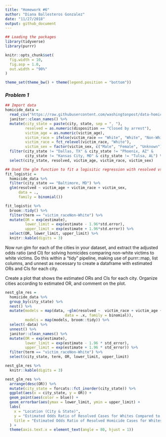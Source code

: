 ```yaml
---
title: "Homework #6"
author: "Diana Ballesteros Gonzalez"
date: "11/27/2018"
output: github_document
---
```


```r
## Loading the packages
library(tidyverse)
library(purrr)

knitr::opts_chunk$set(
  fig.width = 10,
  fig.asp = 1.0,
  out.width = "90%"
)

theme_set(theme_bw() + theme(legend.position = "bottom"))
```

### *Problem 1* 
```r
## Import data 
homicide_data = 
  read_csv("https://raw.githubusercontent.com/washingtonpost/data-homicides/master/homicide-data.csv") %>% 
  janitor::clean_names() %>% 
  mutate(city_state = paste(city, state, sep = ", "), 
         resolved = as.numeric(disposition == "Closed by arrest"), 
         victim_age = as.numeric(victim_age),
         victim_race = ifelse(victim_race == "White", "White", "Non-White"), 
         victim_race = fct_relevel(victim_race, "White"), 
         victim_sex = factor(victim_sex, c("Male", "Female", "Unknown"))) %>% 
  filter(city_state != "Dallas, TX" & city_state != "Phoenix, AZ" & 
         city_state != "Kansas City, MO" & city_state != "Tulsa, AL") %>% 
  select(city_state, resolved, victim_age, victim_race, victim_sex)
```

```r
## Used the glm function to fit a logisitic regression with resolved vs unresolved as the outcome and victim age, sex and race (as just defined) as predictors. 
fit_logistic = 
  homicide_data %>% 
  filter(city_state == "Baltimore, MD") %>% 
  glm(resolved ~ victim_age + victim_race + victim_sex, 
      data = ., 
      family = binomial())

fit_logistic %>% 
  broom::tidy() %>% 
  filter(term == "victim_raceNon-White") %>% 
  mutate(OR = exp(estimate), 
         lower_limit = exp(estimate - 1.96*std.error), 
         upper_limit = exp(estimate + 1.96*std.error)) %>%
  select(OR, lower_limit, upper_limit) %>% 
  knitr::kable(digits = 3)
```

Now run glm for each of the cities in your dataset, and extract the adjusted odds ratio (and CI) for solving homicides comparing non-white victims to white victims. Do this within a “tidy” pipeline, making use of purrr::map, list columns, and unnest as necessary to create a dataframe with estimated ORs and CIs for each city.

Create a plot that shows the estimated ORs and CIs for each city. Organize cities according to estimated OR, and comment on the plot.

```r
nest_glm_res =
  homicide_data %>% 
  group_by(city_state) %>% 
  nest() %>% 
  mutate(models = map(data, ~glm(resolved ~  victim_race + victim_age + victim_sex, 
                           data = .x, family = binomial)),
         models = map(models, broom::tidy)) %>% 
  select(-data) %>% 
  unnest() %>% 
  janitor::clean_names() %>% 
  mutate(OR = exp(estimate), 
         lower_limit = exp(estimate - 1.96 * std_error), 
         upper_limit = exp(estimate + 1.96 * std_error)) %>% 
  filter(term == "victim_raceNon-White") %>% 
  select(city_state, term, OR, lower_limit, upper_limit)

nest_glm_res %>% 
  knitr::kable(digits = 3)

nest_glm_res %>% 
  arrange(desc(OR)) %>% 
  mutate(city_state = forcats::fct_inorder(city_state)) %>% 
  ggplot(aes(x = city_state, y = OR)) + 
  geom_point(aes(color = blue)) + 
  geom_errorbar(aes(ymax = lower_limit, ymin = upper_limit) + 
  labs(
    x = "Location (City & State)", 
    y = "Estimated Odds Ratio of Resolved Cases for Whites Compared to Non-Whites", 
    title = "Estimated Odds Ratio of Resolved Homicide Cases for Whites Compared to Non-Whites throughout the United Sates"
  ) + 
  theme(axis.text.x = element_text(angle = 80, hjust = 1))
```


